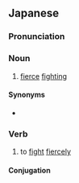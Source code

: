 ==Japanese==
{{ja-kanjitab|げき|とう|yomi=on}}

===Pronunciation===
{{ja-pron|げきとう|acc=0|dev=2}}

===Noun===
{{ja-noun|げきとう}}

# [[fierce]] [[fighting]]

====Synonyms====
* {{ja-r|激戦|げきせん}}

===Verb===
{{ja-verb-suru|げきとう|tr=intrans}}

# to [[fight]] [[fiercely]]

====Conjugation====
{{ja-suru|げきとう}}